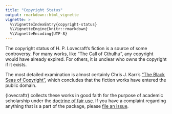```yaml
---
title: "Copyright Status"
output: rmarkdown::html_vignette
vignette: >
  %\VignetteIndexEntry{copyright-status}
  %\VignetteEngine{knitr::rmarkdown}
  %\VignetteEncoding{UTF-8}
---
```


The copyright status of H. P. Lovecraft's fiction is a source of some controversy.
For many works, like "The Call of Cthulhu", any copyright would have already expired.
For others, it is unclear who owns the copyright if it exists.

The most detailed examination is almost certainly Chris J. Karr's
["The Black Seas of Copyright"](https://www.aetherial.net/lovecraft/index.html),
which concludes that the fiction works have entered the public domain.

{lovecraftr} collects these works in good faith for the purpose of academic scholarship 
under the [doctrine of fair use](https://www.copyright.gov/title17/92chap1.html#107).
If you have a complaint regarding anything that is a part of the package, 
please [file an issue](https://github.com/jrdnbradford/lovecraftr/issues).
